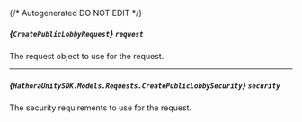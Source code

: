 {/* Autogenerated DO NOT EDIT  */}

##### *{`CreatePublicLobbyRequest`}* `request`
The request object to use for the request.

<Collapsible openLabel={Labels.showProperties} closeLabel={Labels.hideProperties}>
  <CreatePublicLobbyRequest />
</Collapsible>

---
##### *{`HathoraUnitySDK.Models.Requests.CreatePublicLobbySecurity`}* `security`
The security requirements to use for the request.

<Collapsible openLabel={Labels.showProperties} closeLabel={Labels.hideProperties}>
  <CreatePublicLobbySecurity />
</Collapsible>

